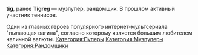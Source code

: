 {{DISPLAYTITLE:tig}}
{{Пупер
|title1=tig
|image1=[[Файл:Tig.jpg|thumb]]
|имя_фамилия=
|сферы_творчества=RYTP, RYTPMV
|город=
|когда_начал=
|канал=[https://www.youtube.com/user/TigReG123 tig], [https://www.youtube.com/channel/UCvfJFTjg7FmiqykDZznlDQg/ tigregq]
|соцсети=
}}
'''tig''', ранее '''Tigreg''' — музпупер, рандомщик. В прошлом активный участник теннисов. 
 
Один из главных героев популярного интернет-мультсериала "пылающая вагина", согласно которому является большим любителем наличной валюты. 
[[Категория:Пуперы]]
[[Категория:Музпуперы]]
[[Категория:Рандомщики]]